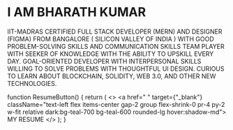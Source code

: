 # I AM BHARATH KUMAR 

IIT-MADRAS CERTIFIED FULL STACK DEVELOPER (MERN) AND DESIGNER (FIGMA) FROM BANGALORE ( SILICON VALLEY OF INDIA ) WITH GOOD PROBLEM-SOLVING SKILLS AND COMMUNICATION SKILLS TEAM PLAYER WITH SEEKER OF KNOWLEDGE WITH THE ABILITY TO UPSKILL EVERY DAY. GOAL-ORIENTED DEVELOPER WITH INTERPERSONAL SKILLS WILLING TO SOLVE PROBLEMS WITH THOUGHTFUL UI DESIGN. CURIOUS TO LEARN ABOUT BLOCKCHAIN, SOLIDITY, WEB 3.0, AND OTHER NEW TECHNOLOGIES.



function ResumeButton() {
    return (
        <>
            <a
                href=" "
                target={"_blank"}
                className="text-left 
                flex  items-center
                gap-2 group flex-shrink-0
                pr-4 py-2 w-fit relative
                dark:bg-teal-700 bg-teal-600 rounded-lg hover:shadow-md">
                <AiOutlineArrowDown className="text-white transform transition-transform ml-2" />
                <span className="text-sm text-white">MY RESUME</span>
            </a>
        </>
    );
}

